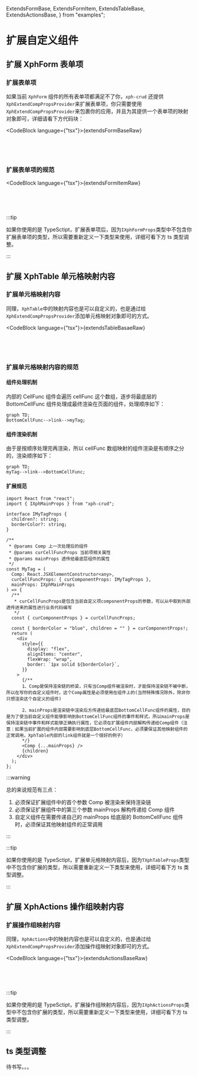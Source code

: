   ExtendsFormBase,
  ExtendsFormItem,
  ExtendsTableBase,
  ExtendsActionsBase,
} from "examples";

# 扩展自定义组件

## 扩展 XphForm 表单项

### 扩展表单项

如果当前 `XphForm` 组件的所有表单项都满足不了你，`xph-crud` 还提供`XphExtendCompPropsProvider`来扩展表单项，你只需要使用`XphExtendCompPropsProvider`来包裹你的应用，并且为其提供一个表单项的映射对象即可，详细请看下方代码块：

<CodeBlock language={"tsx"}>{extendsFormBaseRaw}</CodeBlock>

<pre>
  <DemoWrapper>
    <ExtendsFormBase />
  </DemoWrapper>
</pre>

### 扩展表单项的规范

<CodeBlock language={"tsx"}>{extendsFormItemRaw}</CodeBlock>

<pre>
  <DemoWrapper>
    <ExtendsFormItem />
  </DemoWrapper>
</pre>

:::tip

如果你使用的是 TypeSctipt，扩展表单项后，因为`IXphFormProps`类型中不包含你扩展表单项的类型，所以需要重新定义一下类型来使用，详细可看下方 ts 类型调整。

:::

## 扩展 XphTable 单元格映射内容

### 扩展单元格映射内容

同理，`XphTable`中的映射内容也是可以自定义的，也是通过给`XphExtendCompPropsProvider`添加单元格映射对象即可的方式。

<CodeBlock language={"tsx"}>{extendsTableBasaeRaw}</CodeBlock>

<pre>
  <DemoWrapper>
    <ExtendsTableBase />
  </DemoWrapper>
</pre>

### 扩展单元格映射内容的规范

#### 组件处理机制

内部的 CellFunc 组件会遍历 cellFunc 这个数组，逐步将最底层的 BottomCellFunc 组件处理成最终渲染在页面的组件，处理顺序如下：

<div style={{ textAlign: "center" }}>

```mermaid
graph TD;
BottomCellFunc-->link-->myTag;
```

</div>

#### 组件渲染机制

由于是按顺序处理完再渲染，所以 cellFunc 数组映射的组件渲染是有顺序之分的，渲染顺序如下：

<div style={{ textAlign: "center" }}>

```mermaid
graph TD;
myTag-->link-->BottomCellFunc;
```

</div>

#### 扩展规范

```tsx
import React from "react";
import { IXphMainProps } from "xph-crud";

interface IMyTagProps {
  children?: string;
  borderColor?: string;
}

/**
 * @params Comp 上一次处理后的组件
 * @params curCellFuncProps 当前项相关属性
 * @params mainProps 透传给最底层组件的属性
 */
const MyTag = (
  Comp: React.JSXElementConstructor<any>,
  curCellFuncProps: { curComponentProps: IMyTagProps },
  mainProps: IXphMainProps
) => {
  /**
   * curCellFuncProps是包含当前自定义项componentProps的参数，可以从中取到外部透传进来的属性进行业务代码编写
   */
  const { curComponentProps } = curCellFuncProps;

  const { borderColor = "blue", children = "" } = curComponentProps!;
  return (
    <div
      style={{
        display: "flex",
        alignItems: "center",
        flexWrap: "wrap",
        border: `1px solid ${borderColor}`,
      }}
    >
      {/** 
      1、Comp是保持渲染链的桥梁，只有当Comp组件被渲染时，才能保持渲染链不被中断，所以在写你的自定义组件时，这个Comp属性是必须使用在组件上的(当然特殊情况除外，除非你只想渲染这个自定义的组件) 

      2、mainProps是渲染链中渲染后方传递给最底层BottomCellFunc组件的属性，目的是为了使当前自定义组件能够影响到BottomCellFunc组件的事件和样式，所以mainProps是保持渲染链中事件和样式能够正确执行属性，它必须在扩展组件内部解构传递给Comp组件（注意：如果当前扩展的组件内部需要影响到底层BottomCellFunc，必须要保证其他映射组件的正常调用，XphTable内部的link组件就是一个很好的例子）
      */}
      <Comp {...mainProps} />
      {children}
    </div>
  );
};
```

:::warning

总的来说规范有三点：

1. 必须保证扩展组件中的首个参数 Comp 被渲染来保持渲染链
2. 必须保证扩展组件中的第三个参数 mainProps 解构传递给 Comp 组件
3. 自定义组件在需要传递自己的 mainProps 给底层的 BottomCellFunc 组件时，必须保证其他映射组件的正常调用

:::

:::tip

如果你使用的是 TypeSctipt，扩展单元格映射内容后，因为`TXphTableProps`类型中不包含你扩展的类型，所以需要重新定义一下类型来使用，详细可看下方 ts 类型调整。

:::

## 扩展 XphActions 操作组映射内容

### 扩展操作组映射内容

同理，`XphActions`中的映射内容也是可以自定义的，也是通过给`XphExtendCompPropsProvider`添加操作组映射对象即可的方式。

<CodeBlock language={"tsx"}>{extendsActionsBaseRaw}</CodeBlock>

<pre>
  <DemoWrapper>
    <ExtendsActionsBase />
  </DemoWrapper>
</pre>

:::tip

如果你使用的是 TypeSctipt，扩展操作组映射内容后，因为`IXphActionsProps`类型中不包含你扩展的类型，所以需要重新定义一下类型来使用，详细可看下方 ts 类型调整。

:::

## ts 类型调整

待书写。。。
